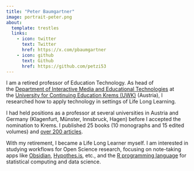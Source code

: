 ```yaml
---
title: "Peter Baumgartner"
image: portrait-peter.png
about:
  template: trestles
  links:
    - icon: twitter
      text: Twitter
      href: https://x.com/pbaumgartner
    - icon: github
      text: Github
      href: https://github.com/petzi53
---
```


I am a retired professor of Education Technology. As head of
the [Department of Interactive Media and Educational
Technologies](https://www.donau-uni.ac.at/en/university/faculties/education-arts-architecture/departments/continuing-education-research-educational-technologies.html) at
the [University for Continuing Education Krems
(UWK)](https://www.donau-uni.ac.at/en) (Austria), I researched how to
apply technology in settings of Life Long Learning. 

I had held positions as a professor at several universities in Austria
and Germany (Klagenfurt, Münster, Innsbruck, Hagen) before I accepted
the nomination to Krems. I published 25 books (10 monographs and 15
edited volumes) and [over 200
articles](https://portfolio.peter-baumgartner.net/publication/).

With my retirement, I became a Life Long Learner myself. I am interested
in studying workflows for Open Science research, focusing on note-taking
apps like
[Obsidian](https://obsidian.md/ "A note-taking app as extensible knowledge base"),
[Hypothes.is](https://web.hypothes.is/ "Annotate anything online"),
etc., and the [R programming
language](https://www.r-project.org/ "Free software environment for statistical computing and graphics")
for statistical computing and data science.
